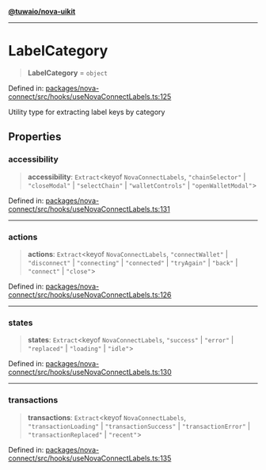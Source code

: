 [**@tuwaio/nova-uikit**](../../../../README.md)

***

# LabelCategory

> **LabelCategory** = `object`

Defined in: [packages/nova-connect/src/hooks/useNovaConnectLabels.ts:125](https://github.com/TuwaIO/nova-uikit/blob/e51115efe02c340d7b85749415a2038aba217f7d/packages/nova-connect/src/hooks/useNovaConnectLabels.ts#L125)

Utility type for extracting label keys by category

## Properties

### accessibility

> **accessibility**: `Extract`\<keyof `NovaConnectLabels`, `"chainSelector"` \| `"closeModal"` \| `"selectChain"` \| `"walletControls"` \| `"openWalletModal"`\>

Defined in: [packages/nova-connect/src/hooks/useNovaConnectLabels.ts:131](https://github.com/TuwaIO/nova-uikit/blob/e51115efe02c340d7b85749415a2038aba217f7d/packages/nova-connect/src/hooks/useNovaConnectLabels.ts#L131)

***

### actions

> **actions**: `Extract`\<keyof `NovaConnectLabels`, `"connectWallet"` \| `"disconnect"` \| `"connecting"` \| `"connected"` \| `"tryAgain"` \| `"back"` \| `"connect"` \| `"close"`\>

Defined in: [packages/nova-connect/src/hooks/useNovaConnectLabels.ts:126](https://github.com/TuwaIO/nova-uikit/blob/e51115efe02c340d7b85749415a2038aba217f7d/packages/nova-connect/src/hooks/useNovaConnectLabels.ts#L126)

***

### states

> **states**: `Extract`\<keyof `NovaConnectLabels`, `"success"` \| `"error"` \| `"replaced"` \| `"loading"` \| `"idle"`\>

Defined in: [packages/nova-connect/src/hooks/useNovaConnectLabels.ts:130](https://github.com/TuwaIO/nova-uikit/blob/e51115efe02c340d7b85749415a2038aba217f7d/packages/nova-connect/src/hooks/useNovaConnectLabels.ts#L130)

***

### transactions

> **transactions**: `Extract`\<keyof `NovaConnectLabels`, `"transactionLoading"` \| `"transactionSuccess"` \| `"transactionError"` \| `"transactionReplaced"` \| `"recent"`\>

Defined in: [packages/nova-connect/src/hooks/useNovaConnectLabels.ts:135](https://github.com/TuwaIO/nova-uikit/blob/e51115efe02c340d7b85749415a2038aba217f7d/packages/nova-connect/src/hooks/useNovaConnectLabels.ts#L135)

